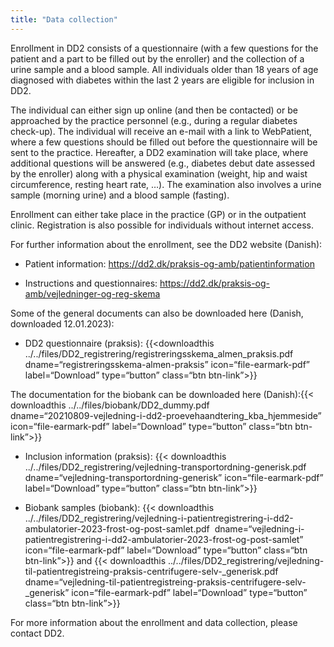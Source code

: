 ```yaml
---
title: "Data collection"
---
```


Enrollment in DD2 consists of a questionnaire (with a few questions for the patient and a part to be filled out by the enroller) and the collection of a urine sample and a blood sample. All individuals older than 18 years of age diagnosed with diabetes within the last 2 years are eligible for inclusion in DD2.

The individual can either sign up online (and then be contacted) or be approached by the practice personnel (e.g., during a regular diabetes check-up). The individual will receive an e-mail with a link to WebPatient, where a few questions should be filled out before the questionnaire will be sent to the practice. Hereafter, a DD2 examination will take place, where additional questions will be answered (e.g., diabetes debut date assessed by the enroller) along with a physical examination (weight, hip and waist circumference, resting heart rate, ...). The examination also involves a urine sample (morning urine) and a blood sample (fasting).

Enrollment can either take place in the practice (GP) or in the outpatient clinic. Registration is also possible for individuals without internet access.

For further information about the enrollment, see the DD2 website (Danish):

-   Patient information: <https://dd2.dk/praksis-og-amb/patientinformation>

-   Instructions and questionnaires: <https://dd2.dk/praksis-og-amb/vejledninger-og-reg-skema>

Some of the general documents can also be downloaded here (Danish, downloaded 12.01.2023):

-   DD2 questionnaire (praksis): {{\<downloadthis ../../files/DD2_registrering/registreringsskema_almen_praksis.pdf\
dname="registreringsskema-almen-praksis" icon="file-earmark-pdf" label="Download" type="button" class="btn btn-link"\>}}

The documentation for the biobank can be downloaded here (Danish):{{\< downloadthis ../../files/biobank/DD2_dummy.pdf\
dname="20210809-vejledning-i-dd2-proevehaandtering_kba_hjemmeside" icon="file-earmark-pdf" label="Download" type="button" class="btn btn-link"\>}}



<!-- -->

-   Inclusion information (praksis):  {{\< downloadthis ../../files/DD2_registrering/vejledning-transportordning-generisk.pdf\
    dname="vejledning-transportordning-generisk" icon="file-earmark-pdf" label="Download" type="button" class="btn btn-link"\>}}

-   Biobank samples (biobank): {{\< downloadthis ../../files/DD2_registrering/vejledning-i-patientregistrering-i-dd2-ambulatorier-2023-frost-og-post-samlet.pdf\  dname="vejledning-i-patientregistrering-i-dd2-ambulatorier-2023-frost-og-post-samlet" icon="file-earmark-pdf" label="Download" type="button" class="btn btn-link"\>}} and {{\< downloadthis ../../files/DD2_registrering/vejledning-til-patientregistreing-praksis-centrifugere-selv-_generisk.pdf dname=“vejledning-til-patientregistreing-praksis-centrifugere-selv-_generisk” icon="file-earmark-pdf" label="Download" type="button" class="btn btn-link"\>}}

For more information about the enrollment and data collection, please contact DD2.
